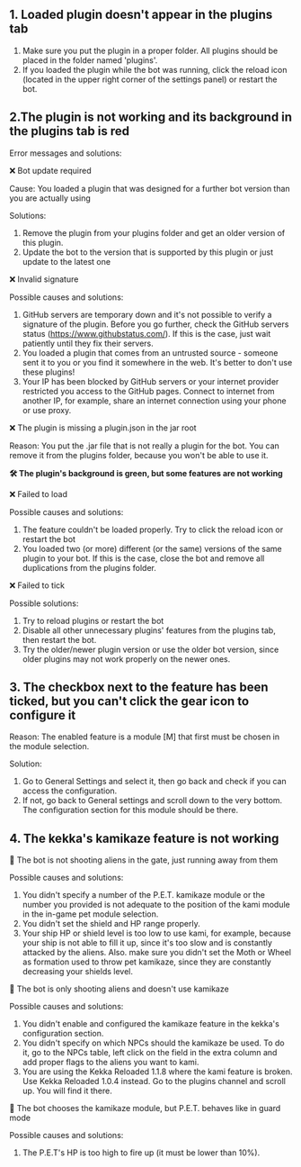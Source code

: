 ## 1. Loaded plugin doesn't appear in the plugins tab

 1. Make sure you put the plugin in a proper folder. All plugins should be placed in the folder named 'plugins'.
 2. If you loaded the plugin while the bot was running, click the reload icon (located in the upper right corner of the settings panel) or restart the bot.
 
## 2.The plugin is not working and its background in the plugins tab is red

 Error messages and solutions:
  
❌ Bot update required

  Cause: You loaded a plugin that was designed for a further bot version than you are actually using
  
  Solutions: 
  1. Remove the plugin from your plugins folder and get an older version of this plugin.
  2. Update the bot to the version that is supported by this plugin or just update to the latest one

❌ Invalid signature

Possible causes and solutions: 
1. GitHub servers are temporary down and it's not possible to verify a signature of the plugin. Before you go further, check the GitHub servers status (https://www.githubstatus.com/). If this is the case, just wait patiently until they fix their servers.
2. You loaded a plugin that comes from an untrusted source - someone sent it to you or you find it somewhere in the web. It's better to don't use these plugins!
3. Your IP has been blocked by GitHub servers or your internet provider restricted you access to the GitHub pages. Connect to internet from another IP, for example, share an internet connection using your phone or use proxy.

❌ The plugin is missing a plugin.json in the jar root

Reason: You put the .jar file that is not really a plugin for the bot. You can remove it from the plugins folder, because you won't be able to use it.
 
**🛠️ The plugin's background is green, but some features are not working**
  
❌ Failed to load

Possible causes and solutions:
  1. The feature couldn't be loaded properly. Try to click the reload icon or restart the bot
  2. You loaded two (or more) different (or the same) versions of the same plugin to your bot. If this is the case, close the bot and remove all duplications from the plugins folder.
  
❌ Failed to tick

Possible solutions:
  1. Try to reload plugins or restart the bot
  2. Disable all other unnecessary plugins' features from the plugins tab, then restart the bot.
  3. Try the older/newer plugin version or use the older bot version, since older plugins may not work properly on the newer ones.

## 3. The checkbox next to the feature has been ticked, but you can't click the gear icon to configure it

Reason: The enabled feature is a module [M] that first must be chosen in the module selection. 

Solution:

1. Go to General Settings and select it, then go back and check if you can access the configuration. 
2. If not, go back to General settings and scroll down to the very bottom. The configuration section for this module should be there.
 
## 4. The kekka's kamikaze feature is not working 
 
🔹 The bot is not shooting aliens in the gate, just running away from them

Possible causes and solutions:
  1. You didn't specify a number of the P.E.T. kamikaze module or the number you provided is not adequate to the position of the kami module in the in-game pet module selection.
  2. You didn't set the shield and HP range properly.
  3. Your ship HP or shield level is too low to use kami, for example, because your ship is not able to fill it up, since it's too slow and is constantly attacked by the aliens. Also. make sure you didn't set the Moth or Wheel as formation used to throw pet kamikaze, since they are constantly decreasing your shields level.
  
🔹  The bot is only shooting aliens and doesn't use kamikaze

 Possible causes and solutions:
  1. You didn't enable and configured the kamikaze feature in the kekka's configuration section.
  2. You didn't specify on which NPCs should the kamikaze be used. To do it, go to the NPCs table, left click on the field in the extra column and add proper flags to the aliens you want to kami.
  3. You are using the Kekka Reloaded 1.1.8 where the kami feature is broken. Use Kekka Reloaded 1.0.4 instead. Go to the plugins channel and scroll up. You will find it there.
  
🔹 The bot chooses the kamikaze module, but P.E.T. behaves like in guard mode

 Possible causes and solutions:

  1.  The P.E.T's HP is too high to fire up (it must be lower than 10%).